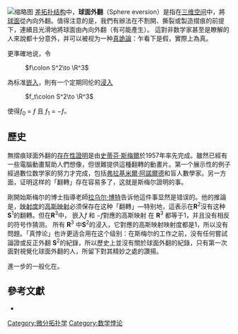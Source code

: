 {{multiple issues|
{{Expand language|time=2017-03-05T03:35:36+00:00}}
{{unreferenced|time=2017-03-05T03:35:36+00:00}}
}}
[[File:MorinSurfaceFromTheTop.PNG|缩略图]]
[[微分拓扑|差拓扑结构]]中，'''球面外翻'''（Sphere eversion）是指在[[三维空间|三维空间]]中，將[[球面|球面]]從內向外翻。值得注意的是，我們有辦法在不割開、撕裂或製造摺痕的前提下，連續且光滑地將球面由內向外翻（有可能產生{{link-en|自交|Self-intersection}}）。 這對非数学家甚至是瞭解{{link-en|定期同伦|Regular homotopy}}的人來說都十分意外，并可以被视为一种[[真詭論|真詭論]]：乍看下是假，實際上為真。

更準確地说，令
: <math>f\colon S^2\to \R^3</math>
為标准[[嵌入_(数学)|嵌入]]，則有一个定期同伦的[[浸入|浸入]]

: <math>f_t\colon S^2\to \R^3</math>
使得''ƒ''<sub>0</sub> = ''ƒ'' 且 ''ƒ''<sub>1</sub> = −''ƒ。''

== 歷史 ==
無摺痕球面外翻的[[存在性證明|存在性證明]]是由[[史蒂芬·斯梅爾|史蒂芬·斯梅爾]]於1957年率先完成。雖然已經有一些電腦動畫幫助人們想像，但很難提供這種翻轉的動畫片。第一个展示性的例子經過數位数学家的努力才完成，包括[[弗拉基米爾·阿諾爾德|弗拉基米爾·阿諾爾德]]和盲人數學家{{link-en|伯纳德·莫兰|Bernard Morin}}。另一方面，证明这样的「翻轉」存在容易多了，这就是斯梅尔證明的事。

剛開始斯梅尔的博士指導老師[[拉乌尔·博特|拉乌尔·博特]]告诉他這件事显然是错误的{{harv|Levy|1995}}。他的推論是，[[映射度|映射度]]的[[高斯映射|高斯映射]]必须保存在这种「翻轉」—特别地，這表示在'''R'''<sup>2</sup>沒有这种'''S'''<sup>1</sup>的翻轉。但在'''R'''<sup>3</sup>中， 嵌入''f'' 和 −''f''對應的高斯映射 在 '''R'''<sup>3</sup> 都等于1，并且没有相反的符号作猜测。 所有 '''R'''<sup>3</sup> 中'''S'''<sup>2</sup>的浸入，它對應的高斯映射映射度都是1，所以没有問題。「真悖论」也许更适合用在这个级别：在斯梅尔的工作之前，没有任何嘗試論證或反正外翻 '''S'''<sup>2</sup>的紀錄，所以歷史上並沒有關於球面外翻的紀錄，只有第一次面對視覺化球面外翻的人，所留下對其精妙之處的讚揚。

進一步的一般化在{{link-en|同倫原理|Homotopy principle|h-原理}}。

==參考文獻==
* {{Citation | last1=Levy | first1=Silvio | title=Making waves | publisher=A K Peters Ltd. | location=Wellesley, MA | isbn=978-1-56881-049-2 | mr=1357900 | year=1995 | chapter=A brief history of sphere eversions | chapterurl=http://www.geom.uiuc.edu/docs/outreach/oi/history.html | accessdate=2017-06-03 | archive-date=2017-09-09 | archive-url=https://web.archive.org/web/20170909131830/http://www.geom.uiuc.edu/docs/outreach/oi/history.html | dead-url=no }}

[[Category:微分拓扑学|Category:微分拓扑学]]
[[Category:数学悖论|Category:数学悖论]]